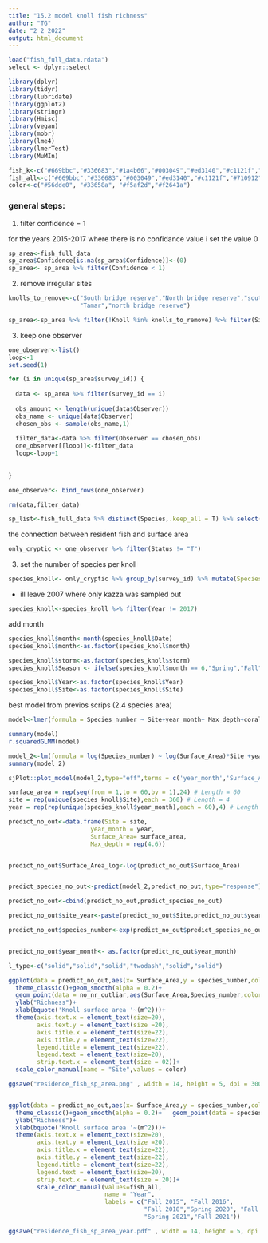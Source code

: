 ```yaml
---
title: "15.2 model knoll fish richness"
author: "TG"
date: "2 2 2022"
output: html_document
---
```



```r
load("fish_full_data.rdata")
select <- dplyr::select
```

```r
library(dplyr)
library(tidyr)
library(lubridate)
library(ggplot2)
library(stringr)
library(Hmisc)
library(vegan)
library(mobr)
library(lme4)
library(lmerTest)
library(MuMIn)

fish_k<-c("#669bbc","#336683","#1a4b66","#003049","#ed3140","#c1121f","#710912")
fish_all<-c("#669bbc","#336683","#003049","#ed3140","#c1121f","#710912")
color<-c("#56dde0", "#33658a", "#f5af2d","#f2641a")


```


### general steps:

1) filter confidence = 1

for the years 2015-2017 where there is no confidance value i set the value 0

```r

sp_area<-fish_full_data
sp_area$Confidence[is.na(sp_area$Confidence)]<-(0)
sp_area<- sp_area %>% filter(Confidence < 1)

```


2) remove irregular sites


```r

knolls_to_remove<-c("South bridge reserve","North bridge reserve","south bridge reserve",
                    "Tamar","north bridge reserve")

sp_area<-sp_area %>% filter(!Knoll %in% knolls_to_remove) %>% filter(Site !="North beach")

```

3) keep one observer

```r
one_observer<-list()
loop<-1
set.seed(1)

for (i in unique(sp_area$survey_id)) {
  
  data <- sp_area %>% filter(survey_id == i)
  
  obs_amount <- length(unique(data$Observer))
  obs_name <- unique(data$Observer)
  chosen_obs <- sample(obs_name,1)  
 
  filter_data<-data %>% filter(Observer == chosen_obs)
  one_observer[[loop]]<-filter_data
  loop<-loop+1
  
  
}

one_observer<- bind_rows(one_observer)

rm(data,filter_data)
```



```r
sp_list<-fish_full_data %>% distinct(Species,.keep_all = T) %>% select(Species,Species_2015,Family,Status) %>% arrange(Family,Species)

```


the connection between resident fish and surface area


```r
only_cryptic <- one_observer %>% filter(Status != "T")

```


3) set the number of species per knoll


```r

species_knoll<- only_cryptic %>% group_by(survey_id) %>% mutate(Species_number = n_distinct(Species_2015)) %>% select(-Species,-Species_2015,-Family,-Abundance,-Length,-Confidence,-Status,-a,-b) %>%  ungroup() %>% distinct(.keep_all = T)

```

* ill leave 2007 where only kazza was sampled out

```r
species_knoll<-species_knoll %>% filter(Year != 2017)


```

add month 

```r
species_knoll$month<-month(species_knoll$Date)
species_knoll$month<-as.factor(species_knoll$month)

species_knoll$storm<-as.factor(species_knoll$storm)
species_knoll$Season <- ifelse(species_knoll$month == 6,"Spring","Fall")

species_knoll$Year<-as.factor(species_knoll$Year)
species_knoll$Site<-as.factor(species_knoll$Site)
```


best model from previos scrips (2.4 species area)



```r
model<-lmer(formula = Species_number ~ Site+year_month+ Max_depth+coral_cover +(1|knoll_id),data = species_knoll)

summary(model)
r.squaredGLMM(model)

```

```r



model_2<-lm(formula = log(Species_number) ~ log(Surface_Area)*Site +year_month + Max_depth ,data = no_nr_outliar)
summary(model_2)

sjPlot::plot_model(model_2,type="eff",terms = c('year_month','Surface_Area'))+theme_classic()

surface_area = rep(seq(from = 1,to = 60,by = 1),24) # Length = 60
site = rep(unique(species_knoll$Site),each = 360) # Length = 4
year = rep(rep(unique(species_knoll$year_month),each = 60),4) # Length = 6

predict_no_out<-data.frame(Site = site,
                       year_month = year,
                       Surface_Area= surface_area,
                       Max_depth = rep(4.6))


predict_no_out$Surface_Area_log<-log(predict_no_out$Surface_Area)


predict_species_no_out<-predict(model_2,predict_no_out,type="response")

predict_no_out<-cbind(predict_no_out,predict_species_no_out)

predict_no_out$site_year<-paste(predict_no_out$Site,predict_no_out$year_month,sep="_")

predict_no_out$species_number<-exp(predict_no_out$predict_species_no_out)


predict_no_out$year_month<- as.factor(predict_no_out$year_month)

l_type<-c("solid","solid","solid","twodash","solid","solid")

ggplot(data = predict_no_out,aes(x= Surface_Area,y = species_number,color= site))+
  theme_classic()+geom_smooth(alpha = 0.2)+
  geom_point(data = no_nr_outliar,aes(Surface_Area,Species_number,color = Site),alpha = 0.3)+
  ylab("Richness")+
  xlab(bquote('Knoll surface area '~(m^2)))+
  theme(axis.text.x = element_text(size=20),
        axis.text.y = element_text(size =20),
        axis.title.x = element_text(size=22),
        axis.title.y = element_text(size=22),
        legend.title = element_text(size=22),
        legend.text = element_text(size=20),
        strip.text.x = element_text(size = 02))+
  scale_color_manual(name = "Site",values = color)

ggsave("residence_fish_sp_area.png" , width = 14, height = 5, dpi = 300,path = "C:\\Users\\TalG\\Documents\\PhD\\Eco camp\\R Scripts\\plots nov 2021")


ggplot(data = predict_no_out,aes(x= Surface_Area,y = species_number,color= year_month))+
  theme_classic()+geom_smooth(alpha = 0.2)+   geom_point(data = species_knoll,aes(Surface_Area,Species_number,color = year_month),alpha = 0.3)+
  ylab("Richness")+
  xlab(bquote('Knoll surface area '~(m^2)))+
  theme(axis.text.x = element_text(size=20),
        axis.text.y = element_text(size =20),
        axis.title.x = element_text(size=22),
        axis.title.y = element_text(size=22),
        legend.title = element_text(size=22),
        legend.text = element_text(size=20),
        strip.text.x = element_text(size = 20))+
        scale_color_manual(values=fish_all,
                           name = "Year",
                           labels = c("Fall 2015", "Fall 2016",
                                      "Fall 2018","Spring 2020", "Fall 2020" ,
                                      "Spring 2021","Fall 2021"))

ggsave("residence_fish_sp_area_year.pdf" , width = 14, height = 5, dpi = 300,path = "C:\\Users\\TalG\\Documents\\PhD\\Eco camp\\R Scripts\\plots nov 2021")
```
